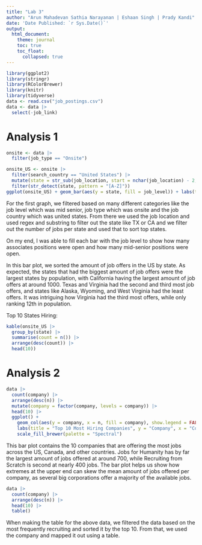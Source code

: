---
title: "Lab 3"
author: "Arun Mahadevan Sathia Narayanan | Eshaan Singh | Prady Kandi"
date: 'Date Published: `r Sys.Date()`'
output:
  html_document:
    theme: journal
    toc: true
    toc_float:
      collapsed: true
---

```{r}
library(ggplot2)
library(stringr)
library(RColorBrewer)
library(knitr)
library(tidyverse)
data <- read.csv("job_postings.csv")
data <- data |>
  select(-job_link)
```
# Analysis 1
```{r}
onsite <- data |>
  filter(job_type == "Onsite")

onsite_US <- onsite |> 
  filter(search_country == "United States") |>
  mutate(state = str_sub(job_location, start = nchar(job_location) - 2, end = nchar(job_location))) |>
  filter(str_detect(state, pattern = "[A-Z]"))
ggplot(onsite_US) + geom_bar(aes(y = state, fill = job_level)) + labs(title = "Job Level by US State", y = "State", x = "Count")
```
  
For the first graph, we filtered based on many different categories like the job level which was mid senior, job type which was onsite and the job country which was united states. From there we used the job location and used regex and substring to filter out the state like TX or CA and we filter out the number of jobs per state and used that to sort top states.  

On my end, I was able to fill each bar with the job level to show how many associates positions were open and how many mid-senior positions were open.  

In this bar plot, we sorted the amount of job offers in the US by state. As expected, the states that had the biggest amount of job offers were the largest states by population, with California having the largest amount of job offers at around 1000. Texas and Virginia had the second and third most job offers, and states like Alaska, Wyoming, and West Virginia had the least offers. It was intriguing how Virginia had the third most offers, while only ranking 12th in population.

Top 10 States Hiring: 
```{r}
kable(onsite_US |> 
  group_by(state) |> 
  summarise(count = n()) |> 
  arrange(desc(count)) |>
  head(10))
```
# Analysis 2
```{r}
data |>
  count(company) |>
  arrange(desc(n)) |>
  mutate(company = factor(company, levels = company)) |>
  head(10) |>
  ggplot() + 
    geom_col(aes(y = company, x = n, fill = company), show.legend = FALSE) + 
    labs(title = "Top 10 Most Hiring Companies", y = "Company", x = "Count") + 
    scale_fill_brewer(palette = "Spectral")
```
  
This bar plot contains the 10 companies that are offering the most jobs across the US, Canada, and other countries. Jobs for Humanity has by far the largest amount of jobs offered at around 700, while Recruiting from Scratch is second at nearly 400 jobs. The bar plot helps us show how extremes at the upper end can skew the mean amount of jobs offered per company, as several big corporations offer a majority of the available jobs.  

```{r}
data |> 
  count(company) |> 
  arrange(desc(n)) |> 
  head(10) |> 
  table()
```

When making the table for the above data, we filtered the data based on the most frequently recruiting and sorted it by the top 10. From that, we used the company and mapped it out using a table. 